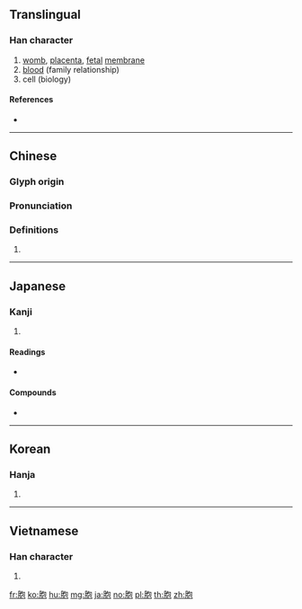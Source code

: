 {{character info/new}}
{{also|脬}}
==Translingual==

===Han character===
{{Han char|rn=130|rad=肉|as=05|sn=9|four=77212|canj=BPRU|ids=⿰月包}}

# [[womb]], [[placenta]], [[fetal]] [[membrane]]
# [[blood]] (family relationship)
# cell (biology)

====References====
* {{Han ref|kx=0979.090|dkj=29396|dj=1430.250|hdz=32062.070|uh=80DE|ud=32990|bh=AD4D|bd=44365}}

----

==Chinese==
{{zh-forms}}

===Glyph origin===
{{Han etym}}

===Pronunciation===
{{zh-pron
|m=bāo
|c=baau1
|h=pfs=
|md=
|mn=
|w=
|mc=y
|oc=y
|cat=
}}

===Definitions===
{{zh-hanzi}}

# {{rfdef|lang=zh}}

----

==Japanese==

===Kanji===
{{ja-kanji|grade=c|rs=肉05}}

# {{defn|lang=ja|sort=肉05}}

====Readings====
* {{ja-readings|goon=[[ひょう]] (hyō)|kanon=[[ほう]] (hō)|kun=[[えな]] (ena)}}

====Compounds====
* {{ja-r|細胞|gloss=[[cell]]|さいぼう}}

----

==Korean==

===Hanja===
{{ko-hanja|hangeul=포|eumhun=|rv=po|mr=p'o|y=pho}}

# {{defn|lang=ko|sort=肉05}}

----

==Vietnamese==

===Han character===
{{vi-hantu|[[bào]], [[nhau]], [[rau]]|rs=肉05}}

# {{defn|lang=vi|sort=肉05}}

[[fr:胞]]
[[ko:胞]]
[[hu:胞]]
[[mg:胞]]
[[ja:胞]]
[[no:胞]]
[[pl:胞]]
[[th:胞]]
[[zh:胞]]